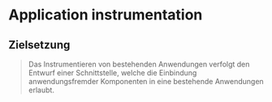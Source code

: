 # Application instrumentation

## Zielsetzung

> Das Instrumentieren von bestehenden Anwendungen verfolgt den Entwurf einer
> Schnittstelle, welche die Einbindung anwendungsfremder Komponenten in eine
> bestehende Anwendungen erlaubt.
